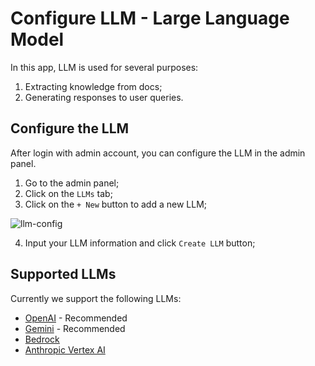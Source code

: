 # Configure LLM - Large Language Model

In this app, LLM is used for several purposes:
1. Extracting knowledge from docs;
2. Generating responses to user queries.

## Configure the LLM

After login with admin account, you can configure the LLM in the admin panel.

1. Go to the admin panel;
2. Click on the `LLMs` tab;
3. Click on the `+ New` button to add a new LLM;

![llm-config](https://github.com/user-attachments/assets/118fe7ba-c0fd-459c-ad2c-12c5afba05ef "LLM Config")

4. Input your LLM information and click `Create LLM` button;

## Supported LLMs

Currently we support the following LLMs:

- [OpenAI](https://platform.openai.com/) - Recommended
- [Gemini](https://gemini.google.com/) - Recommended
- [Bedrock](https://aws.amazon.com/bedrock/)
- [Anthropic Vertex AI](https://cloud.google.com/vertex-ai/generative-ai/docs/partner-models/use-claude)